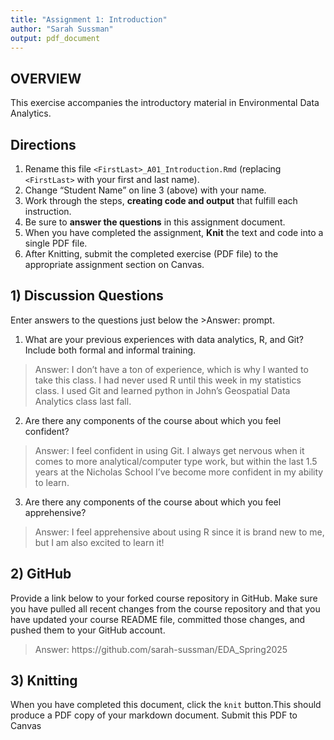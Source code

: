 ```yaml
---
title: "Assignment 1: Introduction"
author: "Sarah Sussman"
output: pdf_document
---
```


## OVERVIEW

This exercise accompanies the introductory material in Environmental Data Analytics. 

## Directions
1.  Rename this file `<FirstLast>_A01_Introduction.Rmd` (replacing `<FirstLast>` with your first and last name).
2.  Change "Student Name" on line 3 (above) with your name.
3.  Work through the steps, **creating code and output** that fulfill each instruction.
4.  Be sure to **answer the questions** in this assignment document.
5.  When you have completed the assignment, **Knit** the text and code into a single PDF file.
6.  After Knitting, submit the completed exercise (PDF file) to the appropriate assignment section on Canvas.


## 1) Discussion Questions
Enter answers to the questions just below the >Answer: prompt.

1. What are your previous experiences with data analytics, R, and Git? Include both formal and informal training.

> Answer: 
I don't have a ton of experience, which is why I wanted to take this class. I had never used R until this week in my statistics class. I used Git and learned python in John's Geospatial Data Analytics class last fall.

2. Are there any components of the course about which you feel confident?

> Answer: 
I feel confident in using Git. I always get nervous when it comes to more analytical/computer type work, but within the last 1.5 years at the Nicholas School I've become more confident in my ability to learn.

3. Are there any components of the course about which you feel apprehensive?

> Answer: 
I feel apprehensive about using R since it is brand new to me, but I am also excited to learn it!

## 2) GitHub

Provide a link below to your forked course repository in GitHub. Make sure you have pulled all recent changes from the course repository and that you have updated your course README file, committed those changes, and pushed them to your GitHub account. 

> Answer: 
https://github.com/sarah-sussman/EDA_Spring2025

## 3) Knitting
When you have completed this document, click the `knit` button.This should produce a PDF copy of your markdown document. Submit this PDF to Canvas 
